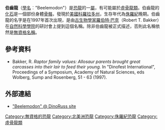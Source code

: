 '''伯齒龍'''（[[學名|學名]]︰"Beelemodon"）是[[恐龍|恐龍]]的一[[屬|屬]]，有可能屬於[[虛骨龍類|虛骨龍類]]。伯齒龍的[[化石|化石]]是一個部份身體[[骨骼|骨骼]]，發現於[[美國|美國]][[科羅拉多州|科羅拉多州]]，生存年代為[[侏羅紀|侏羅紀]]晚期。伯齒龍的名字是在1997年首次出現，是由[[古生物學家|古生物學家]][[羅伯特·巴克|羅伯特·巴克]]（Robert T. Bakker）在[[自然科學學院|自然科學學院]]的研討會上提到這個名稱。除非伯齒龍被正式描述，否則此名稱依然是[[無資格名稱|無資格名稱]]。

==參考資料==
*Bakker, R. ''Raptor family values: Allosaur parents brought great carcasses into their lair to feed their young.'' In "Dinofest International", Proceedings of a Symposium, Academy of Natural Sciences, eds Wolberg, Sump and Rosenberg, 51 - 63 (1997).

==外部連結==
* [http://www.dinoruss.com/de_4/5cab554.htm "Beelemodon" @ DinoRuss site]{{Wayback|url=http://www.dinoruss.com/de_4/5cab554.htm |date=20071005023455 }}
{{dinosaur-stub}}
[[Category:無資格的恐龍|Category:無資格的恐龍]]
[[Category:北美洲恐龍|Category:北美洲恐龍]]
[[Category:侏羅紀恐龍|Category:侏羅紀恐龍]]
[[Category:虛骨龍類|Category:虛骨龍類]]